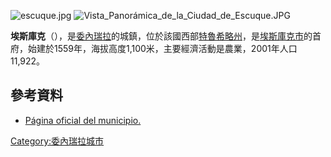 [[Image:escuque.jpg|right]]
[[Image:Vista_Panorámica_de_la_Ciudad_de_Escuque.JPG|right]]

'''埃斯庫克'''（{{lang-es|Escuque}}），是[[委內瑞拉|委內瑞拉]]的城鎮，位於該國西部[[特魯希略州|特魯希略州]]，是[[埃斯庫克市|埃斯庫克市]]的首府，始建於1559年，海拔高度1,100米，主要經濟活動是農業，2001年人口11,922。

==參考資料==
* [http://www.municipioescuque.gov.ve Página oficial del municipio.]{{Wayback|url=http://www.municipioescuque.gov.ve/ |date=20120316192842 }}

{{Venezuela-geo-stub}}
[[Category:委內瑞拉城市|Category:委內瑞拉城市]]